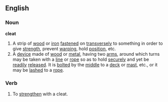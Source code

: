 ==English==

===Noun===

'''cleat'''

#A strip of [[wood]] or [[iron]] [[fastened]] on [[transversely]] to something in order to give [[strength]], prevent [[warping]], hold [[position]], etc.
#A [[device]] made of [[wood]] or [[metal]], having two [[arms]], around which turns may be taken with a [[line]] or [[rope]] so as to hold [[securely]] and yet be [[readily]] [[released]]. It is [[bolted]] by the [[middle]] to a [[deck]] or [[mast]], etc., or it may be [[lashed]] to a [[rope]].

===Verb===
{{en-infl-reg-consonant|cleat||}}

#To [[strengthen]] with a cleat.
